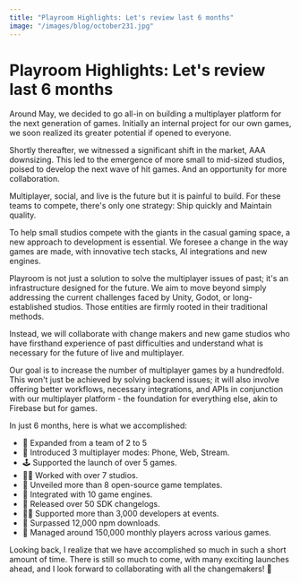 ```yaml
---
title: "Playroom Highlights: Let's review last 6 months"
image: "/images/blog/october231.jpg"
---
```


# Playroom Highlights: Let's review last 6 months

<AuthorBio author="tabish" date="Dec 22 2023" />

Around May, we decided to go all-in on building a multiplayer platform for the next generation of games. Initially an internal project for our own games, we soon realized its greater potential if opened to everyone.

Shortly thereafter, we witnessed a significant shift in the market, AAA downsizing. This led to the emergence of more small to mid-sized studios, poised to develop the next wave of hit games. And an opportunity for more collaboration.

Multiplayer, social, and live is the future but it is painful to build. For these teams to compete, there's only one strategy: Ship quickly and Maintain quality.

To help small studios compete with the giants in the casual gaming space, a new approach to development is essential. We foresee a change in the way games are made, with innovative tech stacks, AI integrations and new engines.

Playroom is not just a solution to solve the multiplayer issues of past; it's an infrastructure designed for the future. We aim to move beyond simply addressing the current challenges faced by Unity, Godot, or long-established studios. Those entities are firmly rooted in their traditional methods.

Instead, we will collaborate with change makers and new game studios who have firsthand experience of past difficulties and understand what is necessary for the future of live and multiplayer.

Our goal is to increase the number of multiplayer games by a hundredfold. This won't just be achieved by solving backend issues; it will also involve offering better workflows, necessary integrations, and APIs in conjunction with our multiplayer platform - the foundation for everything else, akin to Firebase but for games.

In just 6 months, here is what we accomplished:

- 🐥 Expanded from a team of 2 to 5
- 📱 Introduced 3 multiplayer modes: Phone, Web, Stream.
- 🕹️ Supported the launch of over 5 games.
- 🙌🏽 Worked with over 7 studios.
- 🌟 Unveiled more than 8 open-source game templates.
- 🚂 Integrated with 10 game engines.
- 💬 Released over 50 SDK changelogs.
- 🕵️‍♀️ Supported more than 3,000 developers at events.
- 🍻 Surpassed 12,000 npm downloads.
- 🚀 Managed around 150,000 monthly players across various games.

Looking back, I realize that we have accomplished so much in such a short amount of time. There is still so much to come, with many exciting launches ahead, and I look forward to collaborating with all the changemakers! 🍻